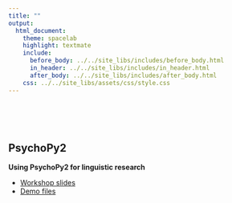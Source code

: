 ```yaml
---
title: ""
output:
  html_document:
    theme: spacelab
    highlight: textmate
    include:
      before_body: ../../site_libs/includes/before_body.html
      in_header: ../../site_libs/includes/in_header.html
      after_body: ../../site_libs/includes/after_body.html
    css: ../../site_libs/assets/css/style.css
---
```



</br></br></br>

## PsychoPy2

__Using PsychoPy2 for linguistic research__  

- [Workshop slides][Workshop slides]
- [Demo files](psychopy_demos.zip)


[Workshop slides]: http://www.jvcasillas.com/psychopy_ws/index.html
